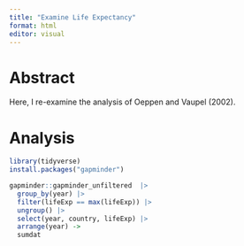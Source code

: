 ```yaml
---
title: "Examine Life Expectancy"
format: html
editor: visual
---
```


# Abstract

Here, I re-examine the analysis of Oeppen and Vaupel (2002).

# Analysis

```r
library(tidyverse)
install.packages("gapminder")

gapminder::gapminder_unfiltered  |> 
  group_by(year) |>
  filter(lifeExp == max(lifeExp)) |>
  ungroup() |>
  select(year, country, lifeExp) |>
  arrange(year) ->
  sumdat
```
